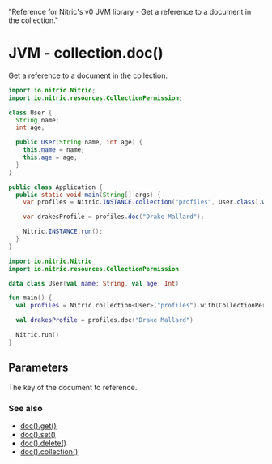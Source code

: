   "Reference for Nitric's v0 JVM library - Get a reference to a document in the collection."

# JVM - collection.doc()

Get a reference to a document in the collection.

<CodeGroup>

```java
import io.nitric.Nitric;
import io.nitric.resources.CollectionPermission;

class User {
  String name;
  int age;

  public User(String name, int age) {
    this.name = name;
    this.age = age;
  }
}

public class Application {
  public static void main(String[] args) {
    var profiles = Nitric.INSTANCE.collection("profiles", User.class).with(CollectionPermission.Read, CollectionPermission.Write);

    var drakesProfile = profiles.doc("Drake Mallard");

    Nitric.INSTANCE.run();
  }
}
```

```kotlin
import io.nitric.Nitric
import io.nitric.resources.CollectionPermission

data class User(val name: String, val age: Int)

fun main() {
  val profiles = Nitric.collection<User>("profiles").with(CollectionPermission.Read, CollectionPermission.Write)

  val drakesProfile = profiles.doc("Drake Mallard")

  Nitric.run()
}
```

</CodeGroup>

## Parameters

<Properties>
  <Property name="key" required type="String">
    The key of the document to reference.
  </Property>
</Properties>

### See also

- [doc().get()](./collection-doc-get)
- [doc().set()](./collection-doc-set)
- [doc().delete()](./collection-doc-delete)
- [doc().collection()](./collection-doc-collection)
